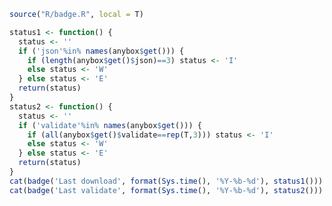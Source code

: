 
```r
source("R/badge.R", local = T)

status1 <- function() {
  status <- ''
  if ('json'%in% names(anybox$get())) {
    if (length(anybox$get()$json)==3) status <- 'I'
    else status <- 'W'
  } else status <- 'E'
  return(status)
}
status2 <- function() {
  status <- ''
  if ('validate'%in% names(anybox$get())) {
    if (all(anybox$get()$validate==rep(T,3))) status <- 'I'
    else status <- 'W'
  } else status <- 'E'
  return(status)
}
cat(badge('Last download', format(Sys.time(), '%Y-%b-%d'), status1()))
cat(badge('Last validate', format(Sys.time(), '%Y-%b-%d'), status2()))
```

